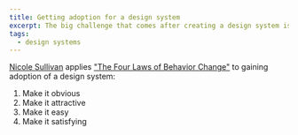```yaml
---
title: Getting adoption for a design system
excerpt: The big challenge that comes after creating a design system is gaining adoption amongst your users.
tags:
  - design systems
---
```


[Nicole Sullivan](https://twitter.com/stubbornella/status/1344105223275511809) applies ["The Four Laws of Behavior Change"](https://fourpillarfreedom.com/atomic-habits-by-james-clear/) to gaining adoption of a design system:

1. Make it obvious
2. Make it attractive
3. Make it easy
4. Make it satisfying 